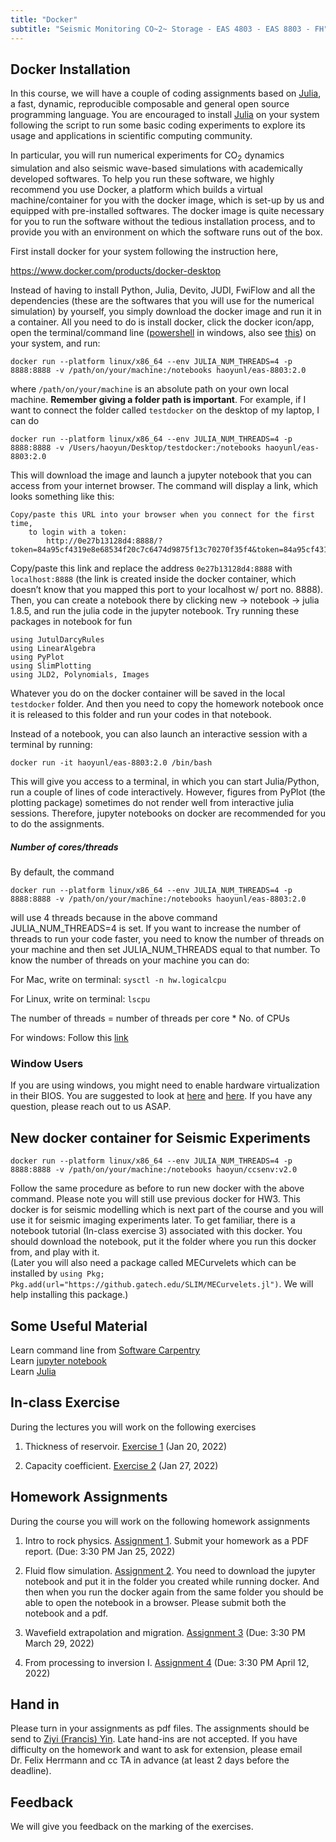 ```yaml
---
title: "Docker"
subtitle: "Seismic Monitoring CO~2~ Storage - EAS 4803 - EAS 8803 - FH"
---
```



<!-- # Installation

The assignments require [Julia](https://julialang.org) and Python 3 to be installed (Python 2 will not work).

For Windows, I recommend to use docker as [Devito](https://www.devitoproject.org) does not support Windows.

## Julia

To install julia follow

[https://julialang.org/downloads/](https://julialang.org/downloads/)

And install Julia 1.5

## Python

The recommended installation is via conda to have a stable environment.

[https://conda.io/miniconda.html](https://conda.io/miniconda.html)


## Packages

For the assignments, you will need a few python and julia packages. Please follow these instructions to install all of the packages in the order described here.

First, install Devito using `pip` (or `pip3`), or see the [Devito's GitHub page](https://github.com/devitocodes/devito) for installation with Conda and further information. The current release of [JUDI](https://github.com/slimgroup/JUDI.jl) requires Python 3 and the current Devito version. Run all of the following commands from the (bash) terminal command line (not in the Julia REPL):

```bash
pip install --user git+https://github.com/devitocodes/devito.git
```

Then install matplotlib by

```bash
pip install matplotlib
```

If these commands don't work, please replace `pip` by `pip3` and try it again.

For reading and writing seismic SEG-Y data, JUDI uses the [SegyIO](https://github.com/slimgroup/SegyIO.jl) package and matrix-free linear operators are based the [Julia Operator LIbrary](https://github.com/slimgroup/JOLI.jl/tree/master/src) (JOLI), we can install these 2 packages via:

```bash
julia -e 'using Pkg; Pkg.add(url="https://github.com/slimgroup/SegyIO.jl.git")'
julia -e 'using Pkg; Pkg.add(url="https://github.com/slimgroup/JOLI.jl.git")'
```

Once Devito, SegyIO and JOLI are installed, you can install [JUDI](https://github.com/slimgroup/JUDI.jl) with Julia's `Pkg.add`.

```bash
julia -e 'using Pkg; Pkg.add(url="https://github.com/slimgroup/JUDI.jl")'
```

Once you have JUDI installed, you need to point Julia's PyCall package to the Python version for which we previously installed Devito. To do this, copy-paste the following commands into the (bash) terminal:

```bash
export PYTHON=$(which python)
julia -e 'using Pkg; Pkg.build("PyCall")'
```

Again, try `which python3` if `which python` does not work.

You can verify your installation by running:

```bash
julia -e 'using Pkg; using JUDI; example=joinpath(dirname(pathof(JUDI)),"..","examples/scripts/modeling_basic_2D.jl");include(example);'
```

This command should finish without errors.

-->

<!-- # Homework

In this course, we will have a couple of coding assignments based on [Julia](https://julialang.org/downloads/), a fast, dynamic, reproducible composable and general open source programming language. You are encouraged to install [Julia](https://julialang.org/downloads/) on your system following the script to run some basic coding experiments to explore its usage and applications in scientific computing community.

For a introduction to Julia [Julia](https://julialang.org/downloads/), check out this [tutorial](https://github.com/JuliaAcademy/Introduction-to-Julia).

In particular, you will run numerical experiments for CO$_2$ dynamics simulation and also seismic wave-based simulations with academically developed softwares. To help you run these software, we highly recommend you use Docker, a platform which builds a virtual machine/container for you with the docker image, which is set-up by us and equipped with pre-installed softwares. The docker image is quite necessary for you to run the software without the tedious installation process, and to provide you with an environment on which the software runs out of the box. -->

## Docker Installation

In this course, we will have a couple of coding assignments based on [Julia](https://julialang.org/downloads/), a fast, dynamic, reproducible composable and general open source programming language. You are encouraged to install [Julia](https://julialang.org/downloads/) on your system following the script to run some basic coding experiments to explore its usage and applications in scientific computing community.

In particular, you will run numerical experiments for CO$_2$ dynamics simulation and also seismic wave-based simulations with academically developed softwares. To help you run these software, we highly recommend you use Docker, a platform which builds a virtual machine/container for you with the docker image, which is set-up by us and equipped with pre-installed softwares. The docker image is quite necessary for you to run the software without the tedious installation process, and to provide you with an environment on which the software runs out of the box.

First install docker for your system following the instruction here,

[https://www.docker.com/products/docker-desktop](https://www.docker.com/products/docker-desktop)

Instead of having to install Python, Julia, Devito, JUDI, FwiFlow and all the dependencies (these are the softwares that you will use for the numerical simulation) by yourself, you simply download the docker image and run it in a container. All you need to do is install docker, click the docker icon/app, open the terminal/command line ([powershell](https://www.howtogeek.com/662611/9-ways-to-open-powershell-in-windows-10/) in windows, also see [this](https://docs.microsoft.com/en-us/powershell/scripting/overview?view=powershell-7.2)) on your system, and run:

```
docker run --platform linux/x86_64 --env JULIA_NUM_THREADS=4 -p 8888:8888 -v /path/on/your/machine:/notebooks haoyunl/eas-8803:2.0
```

where `/path/on/your/machine` is an absolute path on your own local machine. **Remember giving a folder path is important**. For example, if I want to connect the folder called `testdocker` on the desktop of my laptop, I can do

```
docker run --platform linux/x86_64 --env JULIA_NUM_THREADS=4 -p 8888:8888 -v /Users/haoyun/Desktop/testdocker:/notebooks haoyunl/eas-8803:2.0
```

This will download the image and launch a jupyter notebook that you can access from your internet browser. The command will display a link, which looks something like this:

```
Copy/paste this URL into your browser when you connect for the first time,
    to login with a token:
        http://0e27b13128d4:8888/?token=84a95cf4319e8e68534f20c7c6474d9875f13c70270f35f4&token=84a95cf4319e8e68534f20c7c6474d9875f13c70270f35f4
```

Copy/paste this link and replace the address `0e27b13128d4:8888` with `localhost:8888` (the link is created inside the docker container, which doesn't know that you mapped this port to your localhost w/ port no. 8888). Then, you can create a notebook there by clicking new -> notebook -> julia 1.8.5, and run the julia code in the jupyter notebook. Try running these packages in notebook for fun

```
using JutulDarcyRules
using LinearAlgebra
using PyPlot
using SlimPlotting
using JLD2, Polynomials, Images
```

<!-- Remember, the jupyter notebooks on the docker container don't stay there forever. Therefore, if you are half way on the homework and want to close the jupyter notebook, please remember to save the notebook to your local machine. If you do not want to save the notebook every time when you close the notebook, you can actually connect a folder on your machine to the docker container by -->

Whatever you do on the docker container will be saved in the local `testdocker` folder. And then you need to copy the homework notebook once it is released to this folder and run your codes in that notebook.

Instead of a notebook, you can also launch an interactive session with a terminal by running:

```
docker run -it haoyunl/eas-8803:2.0 /bin/bash
```
This will give you access to a terminal, in which you can start Julia/Python, run a couple of lines of code interactively. However, figures from PyPlot (the plotting package) sometimes do not render well from interactive julia sessions. Therefore, jupyter notebooks on docker are recommended for you to do the assignments.

##### Number of cores/threads

By default, the command

```
docker run --platform linux/x86_64 --env JULIA_NUM_THREADS=4 -p 8888:8888 -v /path/on/your/machine:/notebooks haoyunl/eas-8803:2.0
```
will use 4 threads because in the above command JULIA_NUM_THREADS=4 is set. If you want to increase the number of threads to run your code faster, you need to know the number of threads on your machine and then set JULIA_NUM_THREADS equal to that number. To know the number of threads on your machine you can do:

For Mac, write on terminal: `sysctl -n hw.logicalcpu`

For Linux, write on terminal: `lscpu` 

The number of threads = number of threads per core * No. of CPUs

For windows: Follow this [link](https://www.intel.com/content/www/us/en/support/articles/000029254/processors.html#:~:text=Through%20Windows%20Task%20Manager%3A,Cores%20and%20Logical%20Processors%20(Threads))

### Window Users

If you are using windows, you might need to enable hardware virtualization in their BIOS. You are suggested to look at [here](https://www.virtualmetric.com/blog/how-to-enable-hardware-virtualization) and [here](https://bce.berkeley.edu/enabling-virtualization-in-your-pc-bios.html). If you have any question, please reach out to us ASAP.

## New docker container for Seismic Experiments

```
docker run --platform linux/x86_64 --env JULIA_NUM_THREADS=4 -p 8888:8888 -v /path/on/your/machine:/notebooks haoyun/ccsenv:v2.0
```
Follow the same procedure as before to run new docker with the above command. Please note you will still use previous docker for HW3. This docker is for seismic modelling which is next part of the course and you will use it for seismic imaging experiments later. To get familiar, there is a notebook tutorial (In-class exercise 3) associated with this docker. You should download the notebook, put it the folder where you run this docker from, and play with it.  
(Later you will also need a package called MECurvelets which can be installed by ```using Pkg; Pkg.add(url="https://github.gatech.edu/SLIM/MECurvelets.jl")```. We will help installing this package.)

## Some Useful Material

Learn command line from [Software Carpentry](https://software-carpentry.org/)    
Learn [jupyter notebook](https://jupyter.org/)    
Learn [Julia](https://julialang.org/learning/)    

## In-class Exercise

During the lectures you will work on the following exercises

1. Thickness of reservoir. [Exercise 1](exercise/exercise1.md) (Jan 20, 2022)

1. Capacity coefficient. [Exercise 2](exercise/exercise2.md) (Jan 27, 2022)

## Homework Assignments

During the course you will work on the following homework assignments

1. Intro to rock physics. [Assignment 1](Assignments/homework1.md). Submit your homework as a PDF report. (Due: 3:30 PM Jan 25, 2022)

2. Fluid flow simulation. [Assignment 2](Assignments/Homework2.md). You need to download the jupyter notebook and put it in the folder you created while running docker. And then when you run the docker again from the same folder you should be able to open the notebook in a browser. Please submit both the notebook and a pdf. 

3. Wavefield extrapolation and migration. [Assignment 3](Assignments/Exercise3.md) (Due: 3:30 PM March 29, 2022)

4. From processing to inversion I. [Assignment 4](Assignments/Exercise5.md) (Due: 3:30 PM April 12, 2022)

<!--
4. Seismic imaging with sparsity-promoting least-squares migration. [Assignment 4](Assignments/Exercise7.md) (Due: 3:30 PM April 4, 2022)

1. A first look at seismic data. [Intro to julia](Assignments/introduction_to_julia.md) [Exercise 1](Assignments/Exercise1.md) [[Solution]](https://www.slim.eos.ubc.ca/Teaching/EOSC454/exercise1_sol.html)

2. NMO correction and velocity analysis [Exercise 2](Assignments/Exercise2.md)

3. Wavefield extrapolation and migration. [Exercise 3](Assignments/Exercise3.md)

4. Fourier, Radon and filtering.[Exercise 4](Assignments/Exercise4.md)

5. From processing to inversion I.[Exercise 5](Assignments/Exercise5.md)

6. From processing to inversion II. [Exercise 6](Assignments/Exercise6.md)

7. Full Waveform inversion. [Exercise 7](Assignments/Exercise7.md)

These exercises will introduce you to the [Julia programming language](https://julialang.org), [Devito](https://www.devitoproject.org)-a Domain-specific Language (DSL) for automatic code generation for highly optimized finite differences, and [Judi](https://github.com/slimgroup/JUDI.jl)-a framework for large-scale seismic modeling and inversion and designed to enable rapid translations of algorithms to fast and efficient code that scales to industry-size problems.

-->

## Hand in

Please turn in your assignments as pdf files. The assignments should be send to [Ziyi (Francis) Yin](mailto:ziyi.yin@gatech.edu). Late hand-ins are not accepted. If you have difficulty on the homework and want to ask for extension, please email Dr. Felix Herrmann and cc TA in advance (at least 2 days before the deadline).

## Feedback

We will give you feedback on the marking of the exercises.